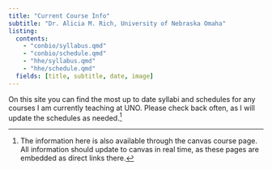 ```yaml
---
title: "Current Course Info"
subtitle: "Dr. Alicia M. Rich, University of Nebraska Omaha"
listing: 
  contents:
    - "conbio/syllabus.qmd"
    - "conbio/schedule.qmd"
    - "hhe/syllabus.qmd"
    - "hhe/schedule.qmd"
  fields: [title, subtitle, date, image]
---
```


On this site you can find the most up to date syllabi and schedules for any courses I am currently teaching at UNO. Please check back often, as I will update the schedules as needed.[^1]


[^1]: The information here is also available through the canvas course page. All information should update to canvas in real time, as these pages are embedded as direct links there.